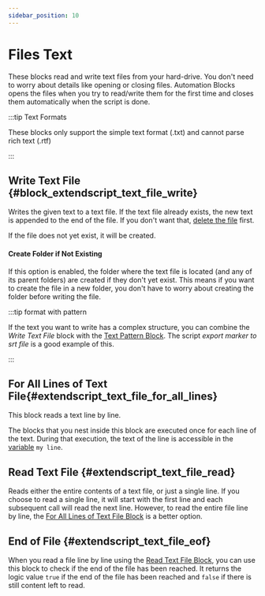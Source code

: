```yaml
---
sidebar_position: 10
---
```



# Files Text

These blocks read and write text files from your hard-drive.
You don't need to worry about details like opening or closing files. Automation Blocks opens the files when you try to read/write them for the first time and closes them automatically when the script is done.

:::tip Text Formats

These blocks only support the simple text format (.txt) and cannot parse rich text (.rtf)

:::

## Write Text File {#block_extendscript_text_file_write}

<RetinaImg src="/img/blockScreenshots/FilesText/block_extendscript_text_file_write.png" alt="Block block_extendscript_text_file_write"/>


Writes the given text to a text file. If the text file already exists, the new text is appended to the end of the file. If you don't want that, [delete the file](files.mdx#block_extendscript_delete_file) first.

If the file does not yet exist, it will be created.

#### Create Folder if Not Existing 

If this option is enabled, the folder where the text file is located (and any of its parent folders) are created if they don't yet exist. This means if you want to create the file in a new folder, you don't have to worry about creating the folder before writing the file.

:::tip format with pattern

If the text you want to write has a complex structure, you can combine the *Write Text File* block with the [Text Pattern Block](text.mdx#string_pattern). The script *export marker to srt file* is a good example of this.

:::

## For All Lines of Text File{#extendscript_text_file_for_all_lines}

<RetinaImg src="/img/blockScreenshots/FilesText/extendscript_text_file_for_all_lines.png" alt="Block extendscript_text_file_for_all_lines"/>


This block reads a text line by line.

The blocks that you nest inside this block are executed once for each line of the text. During that execution, the text of the line is accessible in the [variable](variables.mdx) `my line`.

## Read Text File {#extendscript_text_file_read}

<RetinaImg src="/img/blockScreenshots/FilesText/extendscript_text_file_read.png" alt="Block extendscript_text_file_read"/>


Reads either the entire contents of a text file, or just a single line. If you choose to read a single line, it will start with the first line and each subsequent call will read the next line. However, to read the entire file line by line, the [For All Lines of Text File Block](filesText.mdx#extendscript_text_file_for_all_lines) is a better option.

## End of File {#extendscript_text_file_eof}

<RetinaImg src="/img/blockScreenshots/FilesText/extendscript_text_file_eof.png" alt="Block extendscript_text_file_eof"/>


When you read a file line by line using the [Read Text File Block](filesText.mdx#extendscript_text_file_read), you can use this block to check if the end of the file has been reached. It returns the logic value `true` if the end of the file has been reached and `false` if there is still content left to read.